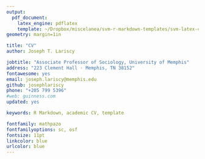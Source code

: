 ```yaml
---
output: 
  pdf_document:
    latex_engine: pdflatex
    template: ~/Dropbox/miscelanea/svm-r-markdown-templates/svm-latex-cv.tex
geometry: margin=1in

title: "CV"
author: Joseph T. Lariscy

jobtitle: "Associate Professor of Sociology, University of Memphis"
address: "223 Clement Hall · Memphis, TN 38152"
fontawesome: yes
email: joseph.lariscy@memphis.edu
github: josephlariscy
phone: "+205 799 5396"
#web: guinness.com
updated: yes

keywords: R Markdown, academic CV, template

fontfamily: mathpazo
fontfamilyoptions: sc, osf
fontsize: 11pt
linkcolor: blue
urlcolor: blue
---
```

